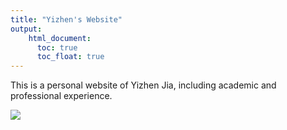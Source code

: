 ```yaml
---
title: "Yizhen's Website"
output: 
    html_document:
      toc: true
      toc_float: true
---
```


This is a personal website of Yizhen Jia, including academic and professional experience.

![](images/home.jpg)